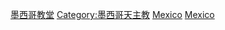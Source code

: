 [[Category:墨西哥教堂|]]
[[Category:墨西哥天主教|Category:墨西哥天主教]]
[[Category:北美洲天主教堂|Mexico]]
[[Category:各国天主教堂|Mexico]]